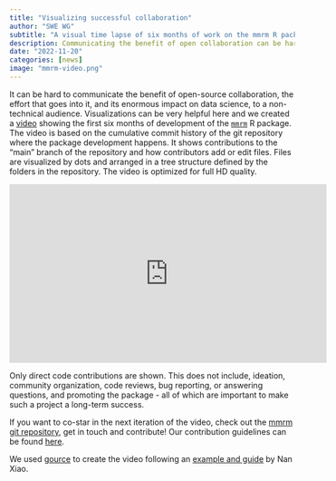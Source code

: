 ```yaml
---
title: "Visualizing successful collaboration"
author: "SWE WG"
subtitle: "A visual time lapse of six months of work on the mmrm R package"
description: Communicating the benefit of open collaboration can be hard - we used the "gource" tool to create a video based on the repository history of the mmrm R package.
date: "2022-11-20"
categories: [news]
image: "mmrm-video.png"
---
```


It can be hard to communicate the benefit of open-source collaboration, 
the effort that goes into it, and its enormous impact on data science, to 
a non-technical audience. 
Visualizations can be very helpful here and we created a 
[video](https://youtu.be/DAIR_rBV3zQ) showing the 
first six months of development of the [`mmrm`](https://openpharma.github.io/mmrm/main/) R package.
The video is based on the cumulative commit history of the git repository where
the package development happens.
It shows contributions to the "main" branch of the repository and how contributors
add or edit files.
Files are visualized by dots and arranged in a tree structure defined by the
folders in the repository.
The video is optimized for full HD quality.

<iframe width="560" height="315" src="https://www.youtube.com/embed/DAIR_rBV3zQ" title="YouTube video player" frameborder="0" allow="accelerometer; autoplay; clipboard-write; encrypted-media; gyroscope; picture-in-picture" allowfullscreen></iframe>

Only direct code contributions are shown. This does not include, ideation,
community organization, code reviews, bug reporting, or answering questions, and
promoting the package - 
all of which are important to make such a project a long-term success.

If you want to co-star in the next iteration of the video, check out the
[mmrm git repository](https://github.com/openpharma/mmrm), get in touch and
contribute! Our contribution guidelines can be found [here](https://openpharma.github.io/mmrm/main/CONTRIBUTING.html).

We used [gource](https://gource.io/) to create the video following an 
[example and guide](https://youtu.be/_ZUddQAhPFw) by Nan Xiao.
